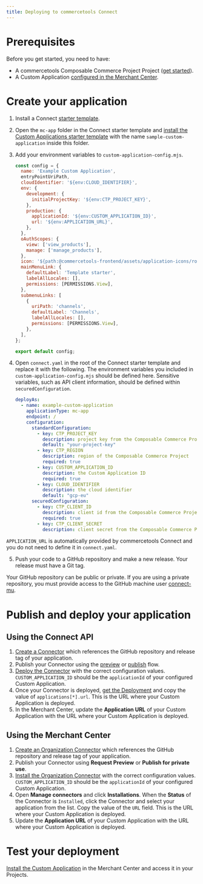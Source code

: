 ```yaml
---
title: Deploying to commercetools Connect
---
```


# Prerequisites

Before you get started, you need to have:

- A commercetools Composable Commerce Project Project ([get started](https://docs.commercetools.com/getting-started)).
- A Custom Application [configured in the Merchant Center](https://docs.commercetools.com/merchant-center/managing-custom-applications).

# Create your application

1. Install a Connect [starter template](https://docs.commercetools.com/connect/development#install-a-starter-template).
2. Open the `mc-app` folder in the Connect starter template and [install the Custom Applications starter template](/getting-started#installing-a-starter-template) with the name `sample-custom-application` inside this folder.
3. Add your environment variables to `custom-application-config.mjs`.

    ```js title="custom-application-config.mjs" highlightLines="5-13"
    const config = {
      name: 'Example Custom Application',
      entryPointUriPath,
      cloudIdentifier: '${env:CLOUD_IDENTIFIER}',
      env: {
        development: {
          initialProjectKey: '${env:CTP_PROJECT_KEY}',
        },
        production: {
          applicationId: '${env:CUSTOM_APPLICATION_ID}',
          url: '${env:APPLICATION_URL}',
        },
      },
      oAuthScopes: {
        view: ['view_products'],
        manage: ['manage_products'],
      },
      icon: '${path:@commercetools-frontend/assets/application-icons/rocket.svg}',
      mainMenuLink: {
        defaultLabel: 'Template starter',
        labelAllLocales: [],
        permissions: [PERMISSIONS.View],
      },
      submenuLinks: [
        {
          uriPath: 'channels',
          defaultLabel: 'Channels',
          labelAllLocales: [],
          permissions: [PERMISSIONS.View],
        },
      ],
    };

    export default config;
    ```

4. Open `connect.yaml` in the root of the Connect starter template and replace it with the following. The environment variables you included in `custom-application-config.mjs` should be defined here. Sensitive variables, such as API client information, should be defined within `securedConfiguration`.

      ```yml
      deployAs:
        - name: example-custom-application
          applicationType: mc-app
          endpoint: /
          configuration:
            standardConfiguration:
              - key: CTP_PROJECT_KEY
                description: project key from the Composable Commerce Project
                default: "your-project-key"
              - key: CTP_REGION
                description: region of the Composable Commerce Project
                required: true
              - key: CUSTOM_APPLICATION_ID
                description: the Custom Application ID
                required: true
              - key: CLOUD_IDENTIFIER
                description: the cloud identifier
                default: "gcp-eu"
            securedConfiguration:
              - key: CTP_CLIENT_ID
                description: client id from the Composable Commerce Project
                required: true
              - key: CTP_CLIENT_SECRET
                description: client secret from the Composable Commerce Project
      ```

<Info>

`APPLICATION_URL` is automatically provided by commercetools Connect and you do not need to define it in `connect.yaml`.

</Info>

5. Push your code to a GitHub repository and make a new release. Your release must have a Git tag.

<Info>

Your GitHub repository can be public or private. If you are using a private repository, you must provide access to the GitHub machine user [connect-mu](https://github.com/connect-mu).

</Info>

# Publish and deploy your application

## Using the Connect API

1. [Create a Connector](https://docs.commercetools.com/connect/getting-started#create-a-connector) which references the GitHub repository and release tag of your application.
2. Publish your Connector using the [preview](https://docs.commercetools.com/connect/getting-started#request-previewable-status-for-connectorstaged) or [publish](https://docs.commercetools.com/connect/getting-started#publish-for-private-use) flow.
3. [Deploy the Connector](https://docs.commercetools.com/connect/getting-started#deploy-a-connector) with the correct configuration values. `CUSTOM_APPLICATION_ID` should be the `applicationId` of your configured Custom Application.
4. Once your Connector is deployed, [get the Deployment](https://docs.commercetools.com/connect/deployments#get-deployment) and copy the value of `applications[*].url`. This is the URL where your Custom Application is deployed.
6. In the Merchant Center, update the **Application URL** of your Custom Application with the URL where your Custom Application is deployed.

## Using the Merchant Center

1. [Create an Organization Connector](https://docs.commercetools.com/merchant-center/connect#create-an-organization-connector) which references the GitHub repository and release tag of your application.
2. Publish your Connector using **Request Preview** or **Publish for private use**.
3. [Install the Organization Connector](https://docs.commercetools.com/merchant-center/connect#install-an-organization-connector) with the correct configuration values. `CUSTOM_APPLICATION_ID` should be the `applicationId` of your configured Custom Application.
4. Open **Manage connectors** and click **Installations**. When the **Status** of the Connector is `Installed`, click the Connector and select your application from the list. Copy the value of the `URL` field. This is the URL where your Custom Application is deployed.
6. Update the **Application URL** of your Custom Application with the URL where your Custom Application is deployed.

# Test your deployment

[Install the Custom Application](https://docs.commercetools.com/merchant-center/managing-custom-applications#installing-a-custom-application) in the Merchant Center and access it in your Projects.

